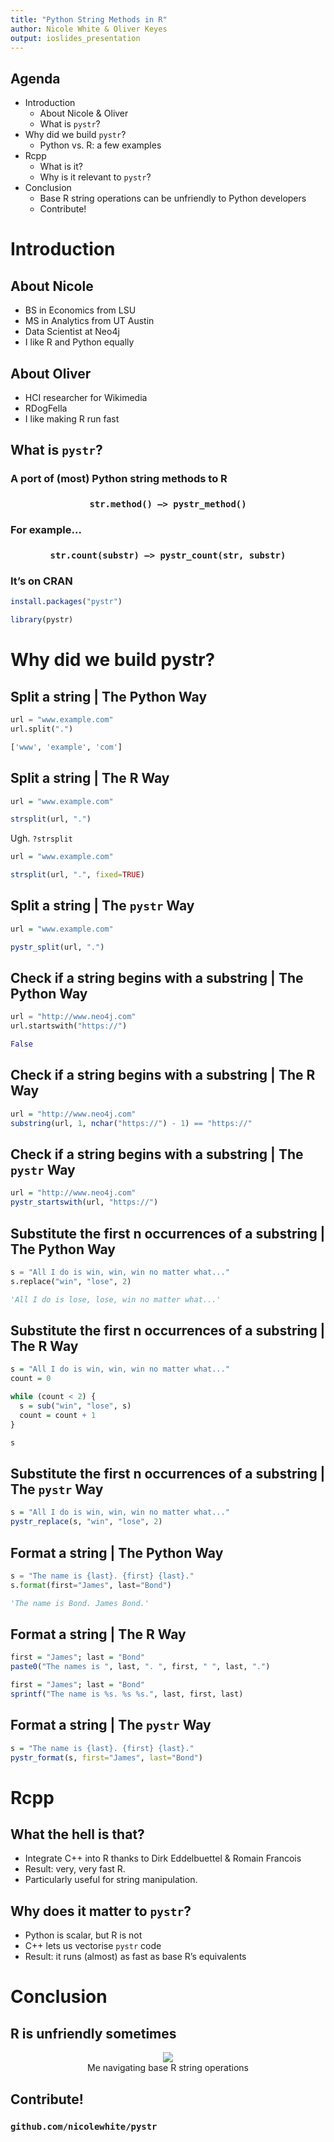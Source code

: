 ```yaml
---
title: "Python String Methods in R"
author: Nicole White & Oliver Keyes
output: ioslides_presentation
---
```


## Agenda

* Introduction
    * About Nicole & Oliver
    * What is `pystr`?
* Why did we build `pystr`?
    * Python vs. R: a few examples
* Rcpp
    * What is it?
    * Why is it relevant to `pystr`?
* Conclusion
    * Base R string operations can be unfriendly to Python developers
    * Contribute!

# Introduction

## About Nicole

* BS in Economics from LSU
* MS in Analytics from UT Austin
* Data Scientist at Neo4j
* I like R and Python equally

## About Oliver

* HCI researcher for Wikimedia
* RDogFella
* I like making R run fast

## What is `pystr`?

### A port of (most) Python string methods to R

<h3 align="center">
<code>str.method() --> pystr_method()</code>
</h3>

### For example...

<h3 align="center">
<code>str.count(substr) --> pystr_count(str, substr)</code>
</h3>

### It's on CRAN

```r
install.packages("pystr")
```
```r
library(pystr)
```

# Why did we build pystr?

## Split a string | The Python Way

```python
url = "www.example.com"
url.split(".")

['www', 'example', 'com']
```

## Split a string | The R Way

```r
url = "www.example.com"

strsplit(url, ".")
```

Ugh. `?strsplit`

```r
url = "www.example.com"

strsplit(url, ".", fixed=TRUE)
```

## Split a string | The `pystr` Way

```r
url = "www.example.com"

pystr_split(url, ".")
```

## Check if a string begins with a substring | The Python Way

```python
url = "http://www.neo4j.com"
url.startswith("https://")

False
```

## Check if a string begins with a substring | The R Way

```r
url = "http://www.neo4j.com"
substring(url, 1, nchar("https://") - 1) == "https://"
```

## Check if a string begins with a substring | The `pystr` Way

```r
url = "http://www.neo4j.com"
pystr_startswith(url, "https://")
```

## Substitute the first n occurrences of a substring | The Python Way

```python
s = "All I do is win, win, win no matter what..."
s.replace("win", "lose", 2)

'All I do is lose, lose, win no matter what...'
```

## Substitute the first n occurrences of a substring | The R Way

```r
s = "All I do is win, win, win no matter what..."
count = 0

while (count < 2) {
  s = sub("win", "lose", s)
  count = count + 1
}

s
```

## Substitute the first n occurrences of a substring | The `pystr` Way

```r
s = "All I do is win, win, win no matter what..."
pystr_replace(s, "win", "lose", 2)
```

## Format a string | The Python Way

```python
s = "The name is {last}. {first} {last}."
s.format(first="James", last="Bond")

'The name is Bond. James Bond.'
```

## Format a string | The R Way

```r
first = "James"; last = "Bond"
paste0("The names is ", last, ". ", first, " ", last, ".")
```

```r
first = "James"; last = "Bond"
sprintf("The name is %s. %s %s.", last, first, last)
```

## Format a string | The `pystr` Way

```r
s = "The name is {last}. {first} {last}."
pystr_format(s, first="James", last="Bond")
```

# Rcpp

## What the hell is that?

* Integrate C++ into R thanks to Dirk Eddelbuettel & Romain Francois
* Result: very, very fast R.
* Particularly useful for string manipulation.

## Why does it matter to `pystr`?

* Python is scalar, but R is not
* C++ lets us vectorise `pystr` code
* Result: it runs (almost) as fast as base R's equivalents

# Conclusion

## R is unfriendly sometimes

<figure align="center">
<img src="figure/dog.jpg" align="center">
<figcaption>Me navigating base R string operations</figcaption>
</figure>

## Contribute!

### `github.com/nicolewhite/pystr`

